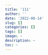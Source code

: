 ---
title: '111'
author: ''
date: '2022-08-14'
slug: []
categories: []
tags: []
image: ~
description: ~
toc: ~
---

